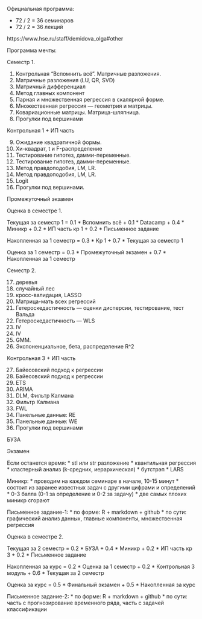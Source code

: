 Официальная программа:

* 72 / 2 = 36 семинаров
* 72 / 2 = 36 лекций

https://www.hse.ru/staff/demidova_olga#other

Программа мечты:

Семестр 1.

1. Контрольная "Вспомнить всё". Матричные разложения.
2. Матричные разложения (LU, QR, SVD)
3. Матричный дифференциал
4. Метод главных компонент
5. Парная и множественная регрессия в скалярной форме.
6. Множественная регрессия — геометрия и матрицы.
7. Ковариационные матрицы. Матрица-шляпница.
8. Прогулки под вершинами

Контрольная 1 + ИП часть

9. Ожидание квадратичной формы.
10. Хи-квадрат, t и F-распределение
11. Тестирование гипотез, дамми-переменные.
12. Тестирование гипотез, дамми-переменные.
13. Метод правдоподобия, LM, LR.
14. Метод правдоподобия, LM, LR.
15. Logit
16. Прогулки под вершинами.

Промежуточный экзамен


Оценка в семестре 1.

Текущая за семестр 1 = 0.1 * Вспомнить всё + 0.1 * Datacamp + 0.4 * Миникр + 0.2 * ИП часть кр 1 + 0.2 * Письменное задание

Накопленная за 1 семестр = 0.3 * Кр 1 + 0.7 * Текущая за семестр 1

Оценка за 1 семестр = 0.3 * Промежуточный экзамен + 0.7 * Накопленная за 1 семестр



Семестр 2.

17. деревья
18. случайный лес
19. кросс-валидация, LASSO
20. Матрица-мать всех регрессий
21. Гетероскедастичность — оценки дисперсии, тестирование, тест Вальда
22. Гетероскедастичность — WLS
23. IV
24. IV
25. GMM.
26. Экспоненциальное, бета, распределение R^2

Контрольная 3 + ИП часть

27. Байесовский подход к регрессии
28. Байесовский подход к регрессии
29. ETS
30. ARIMA
31. DLM, Фильтр Калмана
32. Фильтр Калмана
33. FWL
34. Панельные данные: RE
35. Панельные данные: WE
36. Прогулки под вершинами

БУЗА

Экзамен

Если останется время:
* stl или str разложение
* квантильная регрессия
* кластерный анализ (k-средних, иерархическая)
* бутстрэп
* LARS

Миникр:
* проводим на каждом семинаре в начале, 10-15 минут
* состоит из заранее известных задач с другими цифрами и определений
* 0-3 балла (0-1 за определение и 0-2 за задачу)
* две самых плохих миникр сгорают

Письменное задание-1:
* по форме: R + markdown + github
* по сути: графический анализ данных, главные компоненты, множественная регрессия

Оценка в семестре 2.

Текущая за 2 семестр = 0.2 * БУЗА + 0.4 * Миникр + 0.2 * ИП часть кр 3 + 0.2 * Письменное задание

Накопленная за курс = 0.2 * Оценка за 1 семестр + 0.2 * Контрольная 3 модуль +
0.6 * Текущая за 2 семестр

Оценка за курс = 0.5 * Финальный экзамен + 0.5 * Накопленная за курс


Письменное задание-2:
* по форме: R + markdown + github
* по сути: часть с прогнозирование временного ряда, часть с задачей классификации
